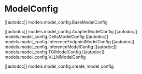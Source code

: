 # ModelConfig

[[autodoc]] models.model_config.BaseModelConfig

[[autodoc]] models.model_config.AdapterModelConfig
[[autodoc]] models.model_config.DeltaModelConfig
[[autodoc]] models.model_config.InferenceEndpointModelConfig
[[autodoc]] models.model_config.InferenceModelConfig
[[autodoc]] models.model_config.TGIModelConfig
[[autodoc]] models.model_config.VLLMModelConfig

[[autodoc]] models.model_config.create_model_config
